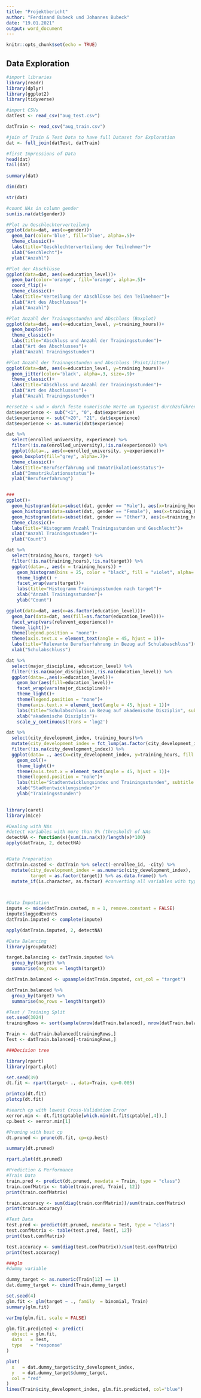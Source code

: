 ```yaml
---
title: "Projektbericht"
author: "Ferdinand Bubeck und Johannes Bubeck"
date: "19.01.2021"
output: word_document
---
```


```r
knitr::opts_chunk$set(echo = TRUE)
```
## Data Exploration
```r
#import libraries
library(readr)
library(dplyr)
library(ggplot2)
library(tidyverse)

#import CSVs
datTest <- read_csv("aug_test.csv")

datTrain <- read_csv("aug_train.csv")

#join of Train & Test Data to have full Dataset for Exploration
dat <- full_join(datTest, datTrain) 

#first Impressions of Data
head(dat)
tail(dat)
    
summary(dat)

dim(dat)

str(dat)

#count NAs in column gender
sum(is.na(dat$gender))

#Plot zu Geschlechterverteilung
ggplot(data=dat, aes(x=gender))+
  geom_bar(color='blue', fill='blue', alpha=.5)+
  theme_classic()+
  labs(title="Geschlechterverteilung der Teilnehmer")+
  xlab("Geschlecht")+
  ylab("Anzahl")

#Plot der Abschlüsse
ggplot(data=dat, aes(x=education_level))+
  geom_bar(color='orange', fill='orange', alpha=.5)+
  coord_flip()+
  theme_classic()+
  labs(title="Verteilung der Abschlüsse bei den Teilnehmer")+
  xlab("Art des Abschlusses")+
  ylab("Anzahl")

#Plot Anzahl der Trainngsstunden und Abschluss (Boxplot)
ggplot(data=dat, aes(x=education_level, y=training_hours))+
  geom_boxplot()+
  theme_classic()+
  labs(title="Abschluss und Anzahl der Trainingsstunden")+
  xlab("Art des Abschlusses")+
  ylab("Anzahl Trainingsstunden")

#Plot Anzahl der Trainngsstunden und Abschluss (Point/Jitter)
ggplot(data=dat, aes(x=education_level, y=training_hours))+
  geom_jitter(color='black', alpha=.3, size=.9)+
  theme_classic()+
  labs(title="Abschluss und Anzahl der Trainingsstunden")+
  xlab("Art des Abschlusses")+
  ylab("Anzahl Trainingsstunden")

#ersetze < und > durch feste numerische Werte um typecast durchzuführen
dat$experience <- sub("<1", "0", dat$experience)
dat$experience <- sub(">20", "21", dat$experience)
dat$experience <- as.numeric(dat$experience)

dat %>% 
  select(enrolled_university, experience) %>%
  filter(!is.na(enrolled_university),!is.na(experience)) %>%
  ggplot(data=., aes(x=enrolled_university, y=experience))+
  geom_boxplot(fill="grey", alpha=.7)+
  theme_classic()+
  labs(title="Berufserfahrung und Immatrikulationsstatus")+
  xlab("Immatrikulationsstatus")+
  ylab("Berufserfahrung")


###
ggplot()+
  geom_histogram(data=subset(dat, gender == "Male"), aes(x=training_hours), fill="blue", alpha=.4)+
  geom_histogram(data=subset(dat, gender == "Female"), aes(x=training_hours), fill="red", alpha=.4)+
  geom_histogram(data=subset(dat, gender == "Other"), aes(x=training_hours), fill="grey", alpha=.4)+
  theme_classic()+
  labs(title="Histogramm Anzahl Trainingsstunden und Geschlecht")+
  xlab("Anzahl Trainingsstunden")+
  ylab("Count")

dat %>%
  select(training_hours, target) %>%
  filter(!is.na(training_hours),!is.na(target)) %>%
  ggplot(data=., aes(x = training_hours)) +
    geom_histogram(bins = 25, color = "black", fill = "violet", alpha=.7) +
    theme_light() +
    facet_wrap(vars(target))+
    labs(title="Histogramm Trainingsstunden nach target")+
    xlab("Anzahl Trainingsstunden")+
    ylab("Count")

ggplot(data=dat, aes(x=as.factor(education_level)))+
  geom_bar(data=dat, aes(fill=as.factor(education_level)))+
  facet_wrap(vars(relevent_experience))+
  theme_light()+
  theme(legend.position = "none")+
  theme(axis.text.x = element_text(angle = 45, hjust = 1))+
  labs(title="Relevante Berufserfahrung in Bezug auf Schulabaschluss")+
  xlab("Schulabschluss")

dat %>% 
  select(major_discipline, education_level) %>%
  filter(!is.na(major_discipline),!is.na(education_level)) %>%
  ggplot(data=.,aes(x=education_level))+
    geom_bar(aes(fill=education_level))+
    facet_wrap(vars(major_discipline))+
    theme_light()+
    theme(legend.position = "none")+
    theme(axis.text.x = element_text(angle = 45, hjust = 1))+
    labs(title="Schulabschluss in Bezug auf akademische Disziplin", subtitle = "log2 y-Achse")+
    xlab("akademische Disziplin")+
    scale_y_continuous(trans = 'log2')

dat %>% 
  select(city_development_index, training_hours)%>%
  mutate(city_development_index = fct_lump(as.factor(city_development_index), n = 20)) %>%
  filter(!is.na(city_development_index)) %>%
  ggplot(data= ., aes(x=city_development_index, y=training_hours, fill = city_development_index))+
    geom_col()+
    theme_light()+
    theme(axis.text.x = element_text(angle = 45, hjust = 1))+
    theme(legend.position = "none")+
    labs(title="Stadtentwicklungsindex und Trainingsstunden", subtitle = "top 20 Stadtentwicklungsindexe")+
    xlab("Stadtentwicklungsindex")+
    ylab("Trainingsstunden")
  

```

```r
library(caret)
library(mice)

#Dealing with NAs
#detect variables with more than 5% (threshold) of NAs
detectNA <- function(x){sum(is.na(x))/length(x)*100}
apply(datTrain, 2, detectNA)


#Data Preparation
datTrain.casted <- datTrain %>% select(-enrollee_id, -city) %>%
  mutate(city_development_index = as.numeric(city_development_index),
         target = as.factor(target)) %>% as.data.frame() %>%
  mutate_if(is.character, as.factor) #converting all variables with type=char to factor

  

#Data Imputation
impute <- mice(datTrain.casted, m = 1, remove.constant = FALSE)
impute$loggedEvents
datTrain.imputed <- complete(impute)

apply(datTrain.imputed, 2, detectNA)

#Data Balancing
library(groupdata2)

target.balancing <- datTrain.imputed %>% 
  group_by(target) %>%
  summarise(no_rows = length(target))

datTrain.balanced <- upsample(datTrain.imputed, cat_col = "target")

datTrain.balanced %>% 
  group_by(target) %>%
  summarise(no_rows = length(target))

#Test / Training Split
set.seed(3024)
trainingRows <- sort(sample(nrow(datTrain.balanced), nrow(datTrain.balanced)*.7))

Train <- datTrain.balanced[trainingRows,]
Test <- datTrain.balanced[-trainingRows,]

###Decision tree

library(rpart)
library(rpart.plot)

set.seed(39)
dt.fit <- rpart(target~ ., data=Train, cp=0.005)

printcp(dt.fit)
plotcp(dt.fit)

#search cp with lowest Cross-Validation Error
xerror.min <- dt.fit$cptable[which.min(dt.fit$cptable[,4]),]
cp.best <- xerror.min[1]

#Pruning with best cp
dt.pruned <- prune(dt.fit, cp=cp.best)

summary(dt.pruned)

rpart.plot(dt.pruned)

#Prediction & Performance
#Train Data
train.pred <- predict(dt.pruned, newdata = Train, type = "class")
train.confMatrix <- table(train.pred, Train[, 12])
print(train.confMatrix)

train.accuracy <- sum(diag(train.confMatrix))/sum(train.confMatrix)
print(train.accuracy)

#Test Data
test.pred <- predict(dt.pruned, newdata = Test, type = "class")
test.confMatrix <- table(test.pred, Test[, 12])
print(test.confMatrix)

test.accuracy <- sum(diag(test.confMatrix))/sum(test.confMatrix)
print(test.accuracy)

###glm
#dummy variable

dummy_target <- as.numeric(Train[12] == 1)
dat.dummy_target <- cbind(Train,dummy_target)

set.seed(4)
glm.fit <- glm(target ~ ., family  = binomial, Train)
summary(glm.fit)

varImp(glm.fit, scale = FALSE)

glm.fit.predicted <- predict( 
  object = glm.fit, 
  data   = Test, 
  type   = "response"
)

plot(
  x   = dat.dummy_target$city_development_index, 
  y   = dat.dummy_target$dummy_target, 
  col = "red"
)
lines(Train$city_development_index, glm.fit.predicted, col="blue")
```


